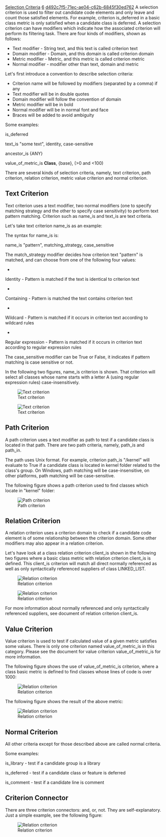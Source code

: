 [[Property:title|Selection Criteria]]
[[Property:weight|6]]
[[Property:uuid|d492c7f5-71ec-ae04-c62b-6845f30ed762]]
A selection criterion is used to filter out candidate code elements and only leave and count those satisfied elements. For example, criterion is_deferred in a basic class metric is only satisfied when a candidate class is deferred. A selection criterion can have modifiers which indicate how the associated criterion will perform its filtering task. There are four kinds of modifiers, shown as follows:
*  Text modifier - String text, and this text is called criterion text 
*  Domain modifier - Domain, and this domain is called criterion domain 
*  Metric modifier - Metric, and this metric is called criterion metric 
*  Normal modifier - modifier other than text, domain and metric 

Let's first introduce a convention to describe selection criteria:
*  Criterion name will be followed by modifiers (separated by a comma) if any 
*  Text modifier will be in double quotes 
*  Domain modifier will follow the convention of domain 
*  Metric modifier will be in bold 
*  Normal modifier will be in normal font and face 
*  Braces will be added to avoid ambiguity 

Some examples:

is_deferred

text_is "some text", identity, case-sensitive

ancestor_is {<eiffel>ANY</eiffel>}

value_of_metric_is '''Class''', {base}, (>0 and <100)

There are several kinds of selection criteria, namely, text criterion, path criterion, relation criterion, metric value criterion and normal criterion.

==Text Criterion==

Text criterion uses a text modifier, two normal modifiers (one to specify matching strategy and the other to specify case sensitivity) to perform text pattern matching. Criterion such as name_is and text_is are text criteria.

Let's take text criterion name_is as an example:

The syntax for name_is is:

name_is "pattern", matching_strategy, case_sensitive 

The match_strategy modifier decides how criterion text "pattern" is matched, and can choose from one of the following four values:
*  
Identity - Pattern is matched if the text is identical to criterion text

*  
Containing - Pattern is matched the text contains criterion text

*  
Wildcard - Pattern is matched if it occurs in criterion text according to wildcard rules

*  
Regular expression - Pattern is matched if it occurs in criterion text according to regular expression rules


The case_sensitive modifier can be True or False, it indicates if pattern matching is case sensitive or not.

In the following two figures, name_is criterion is shown. That criterion will select all classes whose name starts with a letter A (using regular expression rules) case-insensitively.

[[Image:selection-cri1|Text criterion]]  

[[Image:selection-cri2|Text criterion]]  

==Path Criterion==

A path criterion uses a text modifier as path to test if a candidate class is located in that path. There are two path criteria, namely, path_is and path_in.

The path uses Unix format. For example, criterion path_is "/kernel" will evaluate to True if a candidate class is located in kernel folder related to the class's group. On Windows, path matching will be case-insensitive, on other platforms, path matching will be case-sensitive.

The following figure shows a path criterion used to find classes which locate in "kernel" folder:

[[Image:selection-cri3|Path criterion]]  

==Relation Criterion==

A relation criterion uses a criterion domain to check if a candidate code element is of some relationship between the criterion domain. Some other modifiers may also appear in a relation criterion.

Let's have look at a class relation criterion client_is shown in the following two figures where a basic class metric with relation criterion client_is is defined. This client_is criterion will match all direct normally referenced as well as only syntactically referenced suppliers of class <eiffel>LINKED_LIST</eiffel>.

[[Image:selection-cri4|Relation criterion]]  

[[Image:selection-cri5|Relation criterion]]  

For more information about normally referenced and only syntactically referenced suppliers, see document of relation criterion client_is.

==Value Criterion==

Value criterion is used to test if calculated value of a given metric satisfies some values. There is only one criterion named value_of_metric_is in this category. Please see the document for value criterion value_of_metric_is for more information.

The following figure shows the use of value_of_metric_is criterion, where a class basic metric is defined to find classes whose lines of code is over 1000:

[[Image:selection-cri6|Relation criterion]]  

The following figure shows the result of the above metric:

[[Image:selection-cri7|Relation criterion]]  

==Normal Criterion==

All other criteria except for those described above are called normal criteria.

Some examples:

is_library - test if a candidate group is a library

is_deferred - test if a candidate class or feature is deferred

is_comment - test if a candidate line is comment

==Criterion Connector==

There are three criterion connectors: and, or, not. They are self-explanatory. Just a simple example, see the following figure:

[[Image:selection-cri8|Relation criterion]]  

{{seealso| '''See Also''' <br/>
[[Domains|Domains]]  <br/>
[[Criterion References|Selection criterion reference]]  }}





